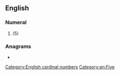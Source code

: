 ==English==

===Numeral===
{{head|en|numeral}}

# {{obsolete spelling of|five|lang=en}} (5)

===Anagrams===
* {{anagrams|en|a=efvy|FVEY}}

[[Category:English cardinal numbers]]
[[Category:en:Five]]